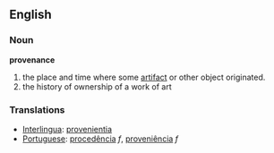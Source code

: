 ==English==
===Noun===
'''provenance'''
#the place and time where some [[artifact]] or other object originated.
#the history of ownership of a work of art

===Translations===
*[[Interlingua]]: [[provenientia]]
*[[Portuguese]]: [[procedência]] ''f'', [[proveniência]] ''f''